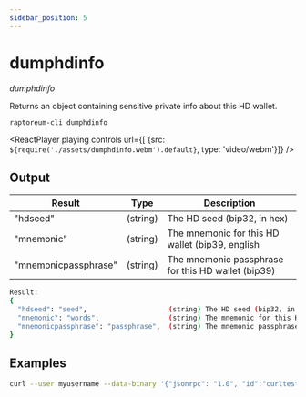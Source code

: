 ```yaml
---
sidebar_position: 5
---
```


# dumphdinfo

*dumphdinfo*

Returns an object containing sensitive private info about this HD wallet.

`raptoreum-cli dumphdinfo`

<ReactPlayer playing controls url={[
    {src: `${require('./assets/dumphdinfo.webm').default}`, type: 'video/webm'}]} />

## Output

| Result | Type | Description |
|--|--|--|
| "hdseed" | (string) | The HD seed (bip32, in hex) |
| "mnemonic" | (string) | The mnemonic for this HD wallet (bip39, english  |
| "mnemonicpassphrase" | (string) | The mnemonic passphrase for this HD wallet (bip39) |

```bash
Result:
{
  "hdseed": "seed",                    (string) The HD seed (bip32, in hex)
  "mnemonic": "words",                 (string) The mnemonic for this HD wallet (bip39, english words) 
  "mnemonicpassphrase": "passphrase",  (string) The mnemonic passphrase for this HD wallet (bip39)
}
```


## Examples

```bash
curl --user myusername --data-binary '{"jsonrpc": "1.0", "id":"curltest", "method": "dumphdinfo", "params": [] }' -H 'content-type: text/plain;' http://127.0.0.1:9998/
```

